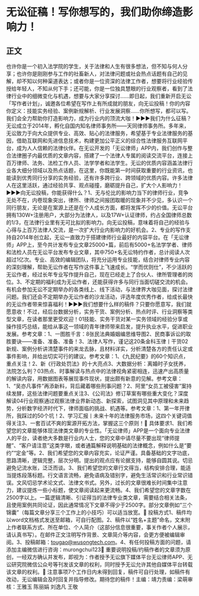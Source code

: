 # 无讼征稿！写你想写的，我们助你缔造影响力！
## 正文
​也许你是一个初入法学院的学生，关于法律和人生有很多想法，但不知与何人分享；也许你是刚刚参与工作的社畜新人，对法律问题或社会热点话题有自己的见解，却不知以何种渠道表达；或者你是一位资深的法律工作者，想要将行业经验传授给年轻人，不知从何下手；还可能，你是一位独具慧眼的行业观察者，看到了法律行业中的细微变化与机遇，想要与大家分享探讨……即日起，我们重新开启无讼「写作者计划」，诚邀各位希望在写作上有所成就的朋友，向无讼投稿！你的内容你定义：技能实务经验、案例新规解析、行业发展洞察……你所想写，都可以写。我们会全力帮助你打造影响力，成为行业内的顶流大咖！►►►我们为什么征稿？无讼成立于2014年，孵化自国内知名律师事务所——天同律师事务所。多年来，无讼致力于向大众提供专业、高效、贴心的法律服务，希望基于专业法律服务的基因，借助互联网和先进信息技术，构建更加公平正义的综合性法律服务互联网平台，成为人人信赖的法律伙伴。在无讼开发的「无讼律师」APP内，我们创作与整合法律圈子内最优质的文章内容，搭建了一个法律人专属的阅读交流平台，连接上百万律师、法务、法检工作人员、法学学者和法学生。无讼的优质内容涵盖法律行业各大细分领域以及热点话题，在这里，你既能第一时间获取重要的行业资讯，也能读到优秀同行分享的实务经验，还有许多跨行业、跨领域的优质内容。许多法律人在这里活跃，通过经验共享、观点碰撞，磨砺提升自己，扩大个人影响力！►►►向无讼投稿，你能获得什么？1、无与伦比的影响力当下的律师行业，竞争无处不在，内卷现象突出，律所、律师之间报团取暖的现象并不少见，多认识一个同行朋友，无论是在案源上还是在个人成长方面，都将发挥不少的价值。无讼平台拥有130W+注册用户，大部分为法律人，以及17W+认证律师，约占全国律师总数的1/3，在法律行业里有无可比拟的影响力。向无讼投稿，意味着将自己的经验与心得与上百万法律人交流，是一次扩大行业内影响力的好机会。2、专业的写作支持自2014年创立起，无讼一直致力于搭建律师行业最好的内容平台。在「无讼律师」APP上，至今共计发布专业文章25000+篇，前后有5000+名法学学者、律师和法检人员在无讼平台发布专业文章，其中750+名无讼特约作者，总计阅读人次超过1亿次。专业、高效的编辑团队，将充分运用专业技能，结合对律师专业内容的深刻理解，帮助无讼作者在写作这件事上飞速成长。“学而优则仕”，不少活跃的无讼作者，经过长年专业写作提升自己，现在已经走上了合伙人、律所管理者的岗位。3、不定期的福利成为无讼作者，还能获得许多与同行当面切磋交流的机会。有机会参加无讼不定期举办的各类线上、线下活动，与法律界大咖见面，探讨法律问题。我们还会不定期举办无讼作者的沙龙活动，评选年度优秀作者，给成长最快的无讼作者带来惊喜福利！►►►我们想要什么样的稿件？只要你愿意写，我们就愿意收！不过，经后台数据分析，实务干货、案例分析、热点时评、行业洞察等类型文章，在读者那里更受欢迎！01技能、实务干货对某一实务领域的经验分享或操作技巧总结，能给从事这一领域的青年律师带来启发，提升执业水平，促进职业发展。参考文章：1、一图胜千言：8张民法典婚姻编思维导图2、民商事诉讼的取胜要诀——准备、准备、准备！3、法律人写作，谨记这20条金科玉律丨干货02新规、案例分析讲清楚事件的来龙去脉，且材料详实，分析清楚各方的责任认定或事件影响，并给出切实可行的建议。参考文章：1、《九民纪要》的60个知识点，重点关注！2、新《行政处罚法》的十大亮点3、大数据分析：离婚时子女抚养，法院怎么判？03热点、时事解读与热点中的法律视角紧密相连，迅速产出高质量的解读内容，用数据图表等展现事件现状，提出颇有新意的见解。参考文章：1、“吴亦凡事件”再添新料，背后藏着哪些刑事问题？2、阿里“女员工被侵害”案持续发酵，这些法律问题要重点关注3、《公司法》修订草案有哪些重大变化？深度解读04行业观察通过观察法律业界新动态、新探索，试图洞见其中原理和未来趋势，分析数字经济时代下，律师面临的挑战、机遇等。参考文章：1、第一年开律所，我踩过的50个坑！2、学习汇报丨未来十年的法律服务市场，这四个关键词值得关注3、一套百试不爽的案源开拓方法，掌握这三个原则！🔹 具体要求1、我们希望您的文章能够体现法律类文章的专业性。「无讼律师」APP是一个面向专业法律人的平台，读者绝大多数是行业内人士，您的文章中请尽量不要出现“律师提醒”、“客户请注意”这类字眼，或者通篇解释说明基础的法律概念，例如什么是“要约”“定金”等。2、我们希望您的文章内容充实，论证严谨。具备基础的文字功底，思路清晰，逻辑完整，层次分明。提出的观点应有论据支持，能够自圆其说。切忌避免记流水账，泛泛而谈。3、我们希望您的文章行文得当，结构安排合理，能适当提炼段落标题。行文语言流畅，避免语病及错别字，避免生活常识和行业常识错误。文风切忌学术论文式、法律文书式。另外，过长的文章很难长时间集中注意力，建议提炼一些小标题，使文章阅读起来更流畅。4、我们希望您的文章字数在2500字以上。一篇逻辑清晰、引证得当的法律专业类文章，需要结合相关法条，且使用案例共同论证，因此通常情况下文章不得少于2500字。部分文章例如“三个锦囊”（每篇文章分享三个工作上的小技巧）可以适当放宽。🔹 投稿方式1、稿件均以word文档格式发送至邮箱，可自行配图。2、稿件以“姓名+主题”命名，文末附上作者联系方式、所在单位、个人简介（这部分信息很重要，事关作者个人展示，请认真书写）。在邮件正文注明写作背景、文章简介等内容，会更方便被编辑审阅。3、投稿邮箱：tougao@wusongtech.com。4、有任何投稿方面的问题，请添加主编微信进行咨询：murongchui123🔹 重要说明投稿/约稿作者的文章须为原创，一经双方确认并发布，即视为：作者授予无讼旗下媒体平台无讼律师APP、无讼研究院微信公众号等刊发该文章的权利，同时授予无讼允许其他自媒体平台转载该文章的权利。🔹 注意事项7个工作日内未得到回复，稿件可自行处理，如稿件有改动，无讼编辑会及时回复并指导修改。期待您的稿件！主编：靖力责编：梁萌审核：王雅玉 陈丽娟 刘逸凡 王敬